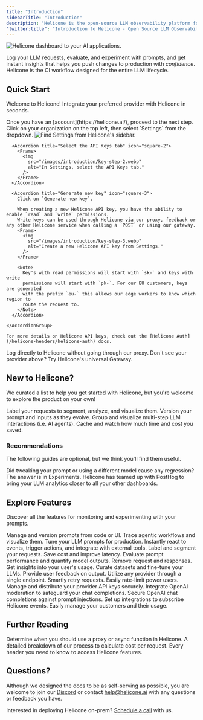 ```yaml
---
title: "Introduction"
sidebarTitle: "Introduction"
description: "Helicone is the open-source LLM observability platform for developers to monitor, debug, and improve **production-ready** applications."
"twitter:title": "Introduction to Helicone - Open Source LLM Observability"
---
```


<Frame>
  <img
    src="/images/introduction/intro-dashboard.webp"
    alt="Helicone dashboard to your AI applications."
  />
</Frame>

Log your LLM requests, evaluate, and experiment with prompts, and get instant insights that helps you push changes to production with _confidence_. Helicone is the CI workflow designed for the entire LLM lifecycle.

## Quick Start

Welcome to Helicone! Integrate your preferred provider with Helicone in seconds.

<Steps>

  <Step title="Create an account">
    Once you have an [account](https://helicone.ai/), proceed to the next step.
  </Step>
  <Step title="Generate a Helicone API key">
    <AccordionGroup>
      <Accordion title="Go to Settings" icon="square-1">
        Click on your organization on the top left, then select `Settings` from the dropdown.
        <Frame>
          <img
            src="/images/introduction/key-step-1.webp"
            alt="Find Settings from Helicone's sidebar."
          />
        </Frame>
      </Accordion>

      <Accordion title="Select the API Keys tab" icon="square-2">
        <Frame>
          <img
            src="/images/introduction/key-step-2.webp"
            alt="In Settings, select the API Keys tab."
          />
        </Frame>
      </Accordion>

      <Accordion title="Generate new key" icon="square-3">
        Click on `Generate new key`.

        When creating a new Helicone API key, you have the ability to enable `read` and `write` permissions.
        Write keys can be used through Helicone via our proxy, feedback or any other Helicone service when calling a `POST` or using our gateway.
        <Frame>
          <img
            src="/images/introduction/key-step-3.webp"
            alt="Create a new Helicone API key from Settings."
          />
        </Frame>

        <Note>
          Key's with read permissions will start with `sk-` and keys with write
          permissions will start with `pk-`. For our EU customers, keys are generated
          with the prefix `eu-` this allows our edge workers to know which region to
          route the request to.
        </Note>
      </Accordion>

    </AccordionGroup>

    For more details on Helicone API keys, check out the [Helicone Auth](/helicone-headers/helicone-auth) docs.

  </Step>

  <Step title="Pick your preferred integration method">
    <CardGroup cols={4}>
    <Card title="OpenAI" href="/integrations/openai/javascript"></Card>
    <Card title="Azure" href="/integrations/azure/javascript"></Card>
    <Card title="Anthropic" href="/integrations/anthropic/javascript"></Card>
    <Card title="Ollama" href="/integrations/ollama/javascript"></Card>
    <Card title="AWS Bedrock" href="/integrations/bedrock/javascript"></Card>
    <Card title="Gemini" href="/integrations/gemini/api/javascript"></Card>
    <Card
      title="Vercel AI"
      href="/getting-started/integration-method/vercelai"
    ></Card>
    <Card
      title="Anyscale"
      href="/getting-started/integration-method/anyscale"
    ></Card>
    <Card
      title="Together AI"
      href="/getting-started/integration-method/together"
    ></Card>
    <Card
      title="Hyperbolic"
      href="/getting-started/integration-method/hyperbolic"
    ></Card>
    <Card title="Groq" href="/integrations/groq/javascript"></Card>
    <Card title="Instructor" href="/integrations/instructor/javascript"></Card>
    <Card
      title="Deepinfra"
      href="/getting-started/integration-method/deepinfra"
    ></Card>
    <Card
      title="OpenRouter"
      href="/getting-started/integration-method/openrouter"
    ></Card>
    <Card
      title="LiteLLM"
      href="/getting-started/integration-method/litellm"
    ></Card>
    <Card
      title="Fireworks AI"
      href="/getting-started/integration-method/fireworks"
    ></Card>
  </CardGroup>
  <CardGroup cols={2}>
    <Card
      title="OpenLLMetry"
      href="/getting-started/integration-method/openllmetry"
    >
      Log directly to Helicone without going through our proxy.
    </Card>
    <Card title="Gateway" href="/getting-started/integration-method/gateway">
      Don't see your provider above? Try Helicone's universal Gateway.
    </Card>
  </CardGroup>
</Step>
</Steps>

## New to Helicone?

We curated a list to help you get started with Helicone, but you're welcome to explore the product on your own!

<CardGroup cols={2}>
  <Card
    title="Add a custom property"
    href="/features/advanced-usage/custom-properties"
    icon="square-1"
  >
    Label your requests to segment, analyze, and visualize them.
  </Card>
  <Card
    title="Create your first prompt"
    href="/features/prompts"
    icon="square-2"
  >
    Version your prompt and inputs as they evolve.
  </Card>
  <Card
    title="Track a session"
    href="/features/advanced-usage/sessions"
    icon="square-3"
  >
    Group and visualize multi-step LLM interactions (i.e. AI agents).
  </Card>
  <Card
    title="Cache responses"
    href="/features/advanced-usage/caching"
    icon="square-4"
  >
    Cache and watch how much time and cost you saved.
  </Card>
</CardGroup>

### Recommendations

The following guides are optional, but we think you'll find them useful.

<CardGroup cols={2}>
  <Card
    title="Run a prompt experiment (new)"
    href="/features/experiments"
    icon="star-christmas"
  >
    Did tweaking your prompt or using a different model cause any regression?
    The answer is in Experiments.
  </Card>
  <Card
    title="Bring it to PostHog"
    href="/getting-started/integration-method/posthog"
    icon="star-christmas"
  >
    Helicone has teamed up with PostHog to bring your LLM analytics closer to
    all your other dashboards.
  </Card>
</CardGroup>

## Explore Features

Discover all the features for monitoring and experimenting with your prompts.

<CardGroup cols={3}>
  <Card
    title="Prompts"
    href="/features/prompts"
    icon="square-terminal"
  >
    Manage and version prompts from code or UI.
  </Card>
  <Card
    title="Sessions"
    href="/features/sessions"
    icon="rectangle-history"
  >
    Trace agentic workflows and visualize them.
  </Card>
    <Card
    title="Experiments (new)"
    href="/features/experiments"
    icon="flask"
  >
    Tune your LLM prompts for production.
  </Card>
  <Card
    title="Webhooks"
    href="/features/webhooks"
    icon="webhook"
  >
    Instantly react to events, trigger actions, and integrate with external tools.
  </Card>
  <Card
    title="Custom Properties"
    href="/features/advanced-usage/custom-properties"
    icon="tag"
  >
    Label and segment your requests.
  </Card>
  <Card
    title="Caching"
    href="/features/advanced-usage/caching"
    icon="database"
  >
    Save cost and improve latency.
  </Card>
  <Card
    title="Scores"
    href="/features/advanced-usage/scores"
    icon="chart-line-up"
  >
    Evaluate prompt performance and quantify model outputs.
  </Card>
  <Card
    title="Omit Logs"
    href="/features/advanced-usage/omit-logs"
    icon="square-minus"
  >
    Remove request and responses.
  </Card>
  <Card
    title="User Metrics"
    href="/features/advanced-usage/user-metrics"
    icon="chart-user"
  >
    Get insights into your user's usage.
  </Card>
  <Card
    title="Datasets & Fine-tuning"
    href="/features/fine-tuning"
    icon="folders"
  >
    Curate datasets and fine-tune your LLMs.
  </Card>
  <Card
    title="Feedback"
    href="/features/advanced-usage/feedback"
    icon="thumbs-up"
  >
    Provide user feedback on output.
  </Card>
  <Card
    title="Gateway Fallback (Beta)"
    href="/getting-started/integration-method/gateway-fallbacks"
    icon="diagram-next"
  >
    Utilize any provider through a single endpoint.
  </Card>
  <Card
    title="Retries"
    href="/features/advanced-usage/retries"
    icon="repeat"
  >
    Smartly retry requests.
  </Card>
  <Card
    title="Rate Limiting"
    href="/features/advanced-usage/custom-rate-limits"
    icon="user-minus"
  >
    Easily rate-limit power users.
  </Card>
  <Card 
    title="Key Vault" 
    href="/features/advanced-usage/vault" 
    icon="key">
    Manage and distribute your provider API keys securely.
  </Card>
  <Card
    title="Moderation Integration"
    href="/features/advanced-usage/moderations"
    icon="eye"
  >
    Integrate OpenAI moderation to safeguard your chat completions.
  </Card>
  <Card
    title="LLM Security"
    href="/features/advanced-usage/llm-security"
    icon="shield-check"
  >
    Secure OpenAI chat completions against prompt injections.
  </Card>
  <Card
    title="Webhooks"
    href="/features/Webhooks"
    icon="webhook"
  >
    Set up integrations tp subscribe Helicone events.
  </Card> 
  <Card
    title="Customer Portal"
    href="/features/customer-portal"
    icon="chart-tree-map"
  >
    Easily manage your customers and their usage.
  </Card>

</CardGroup>

## Further Reading

<CardGroup cols={3}>
  <Card title="Proxy or Async?" href="/getting-started/proxy-vs-async">
    Determine when you should use a proxy or async function in Helicone.
  </Card>
  <Card title="How we calculate costs" href="/faq/how-we-calculate-cost">
    A detailed breakdown of our process to calculate cost per request.
  </Card>
  <Card
    title="Understanding Helicone Headers"
    href="/helicone-headers/header-directory"
  >
    Every header you need to know to access Helicone features.
  </Card>
</CardGroup>

## Questions?

Although we designed the docs to be as self-serving as possible, you are
welcome to join our [Discord](https://discord.com/invite/HwUbV3Q8qz) or
contact [help@helicone.ai](help@helicone.ai) with any questions or feedback
you have.

Interested in deploying Helicone on-prem? [Schedule a call](https://www.helicone.ai/contact) with us.

